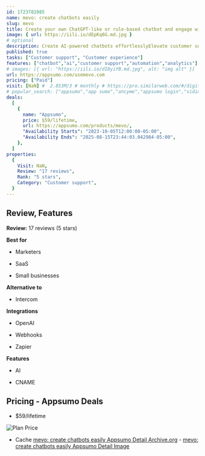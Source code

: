 ```yaml
---
id: 1723782085
name: mevo: create chatbots easily
slug: mevo
title: Create your own ChatGPT-like or rule-based chatbot and engage with your visitors in the best way.
image: { url: https://iili.io/dEpKq6G.md.jpg }
# optional
description: Create AI-powered chatbots effortlesslyElevate customer support and engagement
published: true
tasks: ["Customer support", "Customer experience"]
features: ["chatbot","ai","customer support","automation","analytics"]
# images: [{ url: "https://iili.io/dI8yiYB.md.jpg", alt: "img alt" }]
url: https://appsumo.com/usemevo.com
pricing: ["Paid"]
visit: [NaN] #  2.853M/3 # monthly # https://pro.similarweb.com/#/digitalsuite/websiteanalysis/home
# popular_search: ["appsumo","app sumo","апсумо","appsumo login","vidiq alternatifi","appsumo","app sumo","sendfox","tidycal","appsumo login"]
deals:
  [
    {
      name: "Appsumo",
      price: $59/lifetime,
      url: https://appsumo.com/products/mevo/,
      "Availability Starts": "2023-10-05T12:00:00-05:00",
      "Availability Ends": "2025-08-15T23:44:03.042984-05:00",
    },
  ]
properties:
  {
    Visit: NaN,
    Review: "17 reviews",
    Rank: "5 stars",
    Category: "Customer support",
  }
---
```


## Review, Features

**Review:** 17 reviews (5 stars)

**Best for**

- Marketers

- SaaS

- Small businesses

**Alternative to**

- Intercom

**Integrations**

- OpenAI

- Webhooks

- Zapier

**Features**

- AI

- CNAME

## Pricing - Appsumo Deals

- $59/lifetime

<Img src="https://iili.io/dEp0ewP.png" alt="Plan Price" />

- Cache [mevo: create chatbots easily Appsumo Detail Archive.org](https://web.archive.org/web/*/https://appsumo.com/products/mevo/) - [mevo: create chatbots easily Appsumo Detail Image](https://iili.io/dEp0pKG.png)
